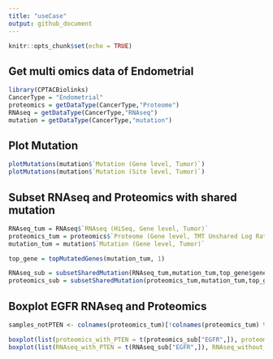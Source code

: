 ```yaml
---
title: "useCase"
output: github_document
---
```


```r
knitr::opts_chunk$set(echo = TRUE)
```

## Get multi omics data of Endometrial

```r
library(CPTACBiolinks)
CancerType = "Endometrial"
proteomics = getDataType(CancerType,"Proteome")
RNAseq = getDataType(CancerType,"RNAseq")
mutation = getDataType(CancerType,"mutation")
```

## Plot Mutation
```r
plotMutations(mutation$`Mutation (Gene level, Tumor)`)
plotMutations(mutation$`Mutation (Site level, Tumor)`)
```

## Subset RNAseq and Proteomics with shared mutation
```r
RNAseq_tum = RNAseq$`RNAseq (HiSeq, Gene level, Tumor)`
proteomics_tum = proteomics$`Proteome (Gene level, TMT Unshared Log Ratio, Tumor)`
mutation_tum = mutation$`Mutation (Gene level, Tumor)`

top_gene = topMutatedGenes(mutation_tum, 1)

RNAseq_sub = subsetSharedMutation(RNAseq_tum,mutation_tum,top_gene$geneID)
proteomics_sub = subsetSharedMutation(proteomics_tum,mutation_tum,top_gene$geneID)

```

## Boxplot EGFR RNAseq and Proteomics
```r
samples_notPTEN <- colnames(proteomics_tum)[!colnames(proteomics_tum) %in% colnames(proteomics_sub)]

boxplot(list(proteomics_with_PTEN = t(proteomics_sub["EGFR",]), proteomics_without_PTEN = t(proteomics_tum["EGFR",samples_notPTEN])))
boxplot(list(RNAseq_with_PTEN = t(RNAseq_sub["EGFR",]), RNAseq_without_PTEN = t(RNAseq_tum["EGFR",samples_notPTEN])))
```